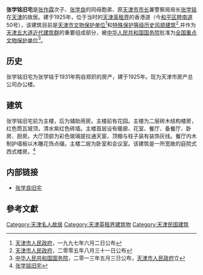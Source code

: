 {{文物保护单位
| 级别 = 全国
| 名称 = 天津五大道近代建筑群<br /><span style="font-size:smaller;">张学铭旧居</span>
| 图片 = [[File:张学铭旧宅.jpg|200px]]
| 编号 = 7-1627
| 分类 = 近现代重要史迹及代表性建筑
| 时代 = 民国
| 所在 = [[天津市|天津市]][[和平区_(天津市)|和平区]]
| 登录 = 2013年
}}
'''张学铭旧宅'''是[[张作霖|张作霖]]次子、[[张学良|张学良]]的同母胞弟、原[[天津市市长|天津市市长]]兼警察局局长[[张学铭|张学铭]]在[[天津|天津]]的故居。建于1925年，位于当时的[[天津英租界|天津英租界]]的香港道（今[[和平区_(天津市)|和平区]][[睦南道|睦南道]]50号），该建筑目前是[[天津市文物保护单位|天津市文物保护单位]]<ref>[[天津市人民政府|天津市人民政府]]，一九九七年六月二日公布</ref>和[[天津历史风貌建筑|特殊保护等级历史风貌建筑]]<ref>[[天津市人民政府|天津市人民政府]]，二零零五年八月三十一日公布</ref>,并作为[[五大道|天津五大道近代建筑群]]的重要组成部分，被[[中华人民共和国国务院|中华人民共和国国务院]]批准为[[天津全国重点文物保护单位列表|全国重点文物保护单位]]<ref>[[中华人民共和国国务院|中华人民共和国国务院]]，二零一三年五月三日公布，[[天津市人民政府|天津市人民政府]]立</ref>。

== 历史 ==
{{文物保护单位
| 级别 = 省级
| 省区市 = 天津市
| 名称 = 张学铭旧宅
| 图片 = [[File:张学铭旧居.JPG|200px]]
| 编号 = 3
| 分类 = 近现代重要史迹及代表性建筑
| 时代 = 1925年
| 所在 = [[天津市|天津市]][[和平区_(天津市)|和平区]]
| 登录 = 1997年6月2日
}}
张学铭旧宅为张学铭于1931年购自郑炽的房产，建于1925年。现为天津市房产总公司办公楼。

== 建筑 ==
{{天津历史风貌建筑
| 省区市 = 天津市
| 名称 = 张学铭旧宅
| 图片 = [[File:张学铭旧宅铭牌.jpg|200px]]
| 编号 = 0110032
| 等级 = 特殊保护
| 时代 = 1925年
| 所在 = [[天津市|天津市]][[和平区_(天津市)|和平区]]
| 公布 = 2005年8月31日
}}

张学铭旧宅前为主楼，后为辅助用房。主楼前有花园。主楼为二层砖木结构楼房，红色筒瓦坡顶，清水紫红色砖墙。主楼首层设有暖廊、花室、餐厅、备餐厅、卧房、厨房。大厅顶部为彩色玻璃提拉通天窗，顶棚与柱子装有装饰灰线。餐厅内木制护墙板以木雕花饰点缀。主楼二层为卧室和会议室。该建筑是一所宽敞的庭院式西式楼房。<ref>[http://press.idoican.com.cn/detail/articles/20090306078213/ 张学铭旧宅]{{dead link|date=2018年2月 |bot=InternetArchiveBot |fix-attempted=yes }}</ref>

== 内部链接 ==
* [[张学良旧宅|张学良旧宅]]

==參考文獻==
<div class="references-small">
<references />
</div>

{{天津市名人故居}}
{{天津市文物保护单位}}

[[Category:天津名人故居|Category:天津名人故居]]
[[Category:天津英租界建筑物|Category:天津英租界建筑物]]
[[Category:天津民国建筑|Category:天津民国建筑]]